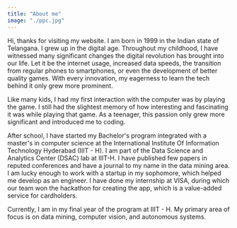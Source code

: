 ```yaml
---
title: "About me"
image: "./ppc.jpg"
---
```



Hi, thanks for visiting my website. I am born in 1999 in the Indian state of Telangana. I grew up in the digital age. Throughout my childhood, I have witnessed many significant changes the digital revolution has brought into our life. Let it be the internet usage, increased data speeds, the transition from regular phones to smartphones, or even the development of better quality games. With every innovation, my eagerness to learn the tech behind it only grew more prominent.

Like many kids, I had my first interaction with the computer was by playing the game. I still had the slightest memory of how interesting and fascinating it was while playing that game. As a teenager, this passion only grew more significant and introduced me to coding.

After school, I have started my Bachelor's program integrated with a master's in computer science at the International Institute Of Information Technology Hyderabad (IIIT - H). I am part of the Data Science and Analytics Center (DSAC) lab at IIIT-H. I have published few papers in reputed conferences and have a journal to my name in the data mining area. I am lucky enough to work with a startup in my sophomore, which helped me develop as an engineer. I have done my internship at VISA, during which our team won the hackathon for creating the app, which is a value-added service for cardholders.

Currently, I am in my final year of the program at IIIT - H. My primary area of focus is on data mining, computer vision, and autonomous systems.

<!-- Photo by <a href="https://unsplash.com/@charlesdeluvio?utm_source=unsplash&utm_medium=referral&utm_content=creditCopyText" target="_blank" rel="nofollow noopener noreferrer" aria-label="External Link"><Underlining>Charles Deluvio</Underlining></a> on Unsplash -->
